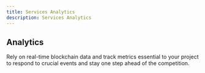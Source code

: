 ```yaml
---
title: Services Analytics
description: Services Analytics
---
```


## Analytics

Rely on real-time blockchain data and track metrics essential to 
your project to respond to crucial events and stay one step ahead 
of the competition.
